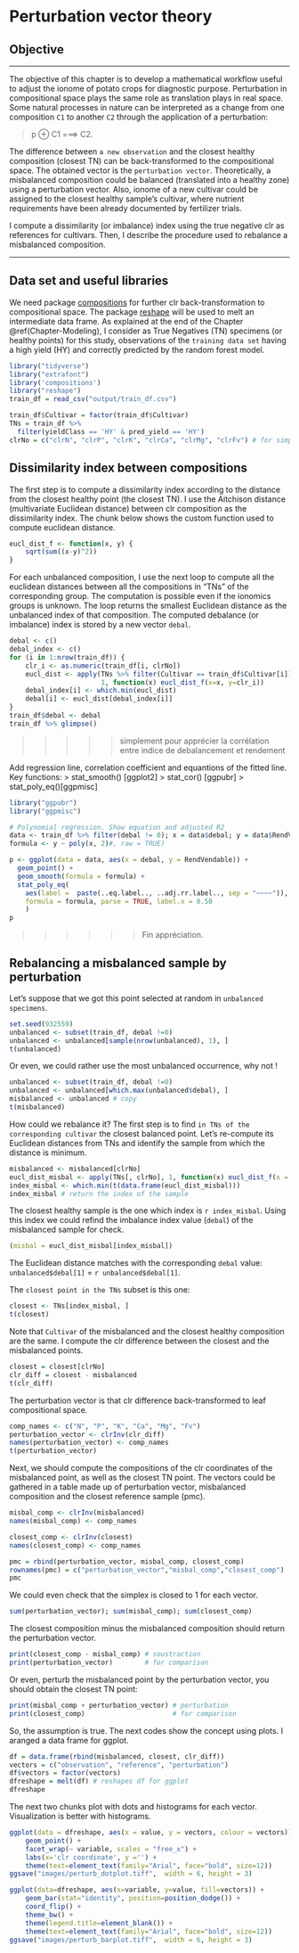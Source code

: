 # Perturbation vector theory {#Chapter-Perturbation-vector}

## Objective

***
The objective of this chapter is to develop a mathematical workflow useful to adjust the ionome of potato crops for diagnostic purpose. Perturbation in compositional space plays the same role as translation plays in real space. Some natural processes in nature can be interpreted as a change from one composition `C1` to another `C2` through the application of a perturbation:

> p ⊕ C1 ===> C2.

The difference between `a new observation`  and the closest healthy composition (closest TN) can be back-transformed to the compositional space. The obtained vector is the `perturbation vector`. Theoretically, a misbalanced composition could be balanced (translated into a healthy zone) using a perturbation vector. Also, ionome of a new cultivar could be assigned to the closest healthy sample's cultivar, where nutrient requirements have been already documented by fertilizer trials.

I compute a dissimilarity (or imbalance) index using the true negative clr as references for cultivars. Then, I describe the procedure used to rebalance a misbalanced composition.

***

## Data set and useful libraries

We need package [compositions](https://www.rdocumentation.org/packages/compositions/versions/1.40-2) for further clr back-transformation to compositional space. The package [reshape](https://cran.r-project.org/web/packages/reshape/index.html) will be used to melt an intermediate data frame. As explained at the end of the Chapter \@ref(Chapter-Modeling), I consider as True Negatives (TN) specimens (or healthy points) for this study, observations of the `training data set` having a high yield (HY) and correctly predicted by the random forest model.

```r
library("tidyverse")
library("extrafont")
library('compositions')
library("reshape")
train_df = read_csv("output/train_df.csv")
```

```r
train_df$Cultivar = factor(train_df$Cultivar)
TNs = train_df %>% 
  filter(yieldClass == 'HY' & pred_yield == 'HY')
clrNo = c("clrN", "clrP", "clrK", "clrCa", "clrMg", "clrFv") # for simplicity
```

## Dissimilarity index between compositions

The first step is to compute a dissimilarity index according to the distance from the closest healthy point (the closest TN). I use the Aitchison distance (multivariate Euclidean distance) between clr composition as the dissimilarity index. The chunk below shows the custom function used to compute euclidean distance.

```r
eucl_dist_f <- function(x, y) {
    sqrt(sum((x-y)^2))
}
```

For each unbalanced composition, I use the next loop to compute all the euclidean distances between all the compositions in "TNs" of the corresponding group. The computation is possible even if the ionomics groups is unknown. The loop returns the smallest Euclidean distance as the unbalanced index of that composition. The computed debalance (or imbalance) index is stored by a new vector `debal`.

```r
debal <- c()
debal_index <- c()
for (i in 1:nrow(train_df)) {
    clr_i <- as.numeric(train_df[i, clrNo])
    eucl_dist <- apply(TNs %>% filter(Cultivar == train_df$Cultivar[i]) %>% select(clrNo), # 
                       1, function(x) eucl_dist_f(x=x, y=clr_i))
    debal_index[i] <- which.min(eucl_dist)
    debal[i] <- eucl_dist[debal_index[i]]
}
train_df$debal <- debal
train_df %>% glimpse()
```

>>>>> simplement pour apprécier la corrélation entre indice de debalancement et rendement

Add regression line, correlation coefficient and equantions of the fitted line. Key functions:
> stat_smooth() [ggplot2]
> stat_cor() [ggpubr]
> stat_poly_eq()[ggpmisc]

```r
library("ggpubr")
library("ggpmisc")
```

```r
# Polynomial regression. Show equation and adjusted R2
data <- train_df %>% filter(debal != 0); x = data$debal; y = data$RendVendable
formula <- y ~ poly(x, 2)#, raw = TRUE)

p <- ggplot(data = data, aes(x = debal, y = RendVendable)) +
  geom_point() +
  geom_smooth(formula = formula) +
  stat_poly_eq(
    aes(label =  paste(..eq.label.., ..adj.rr.label.., sep = "~~~~")),
    formula = formula, parse = TRUE, label.x = 0.50
    )
p
```

>>>>>> Fin appréciation. 

## Rebalancing a misbalanced sample by perturbation

Let's suppose that we got this point selected at random in `unbalanced specimens`.

```r
set.seed(932559) 
unbalanced <- subset(train_df, debal !=0)
unbalanced <- unbalanced[sample(nrow(unbalanced), 1), ]
t(unbalanced)
```

Or even, we could rather use the most unbalanced occurrence, why not !

```r
unbalanced <- subset(train_df, debal !=0)
unbalanced <- unbalanced[which.max(unbalanced$debal), ]
misbalanced <- unbalanced # copy
t(misbalanced)
```

How could we rebalance it? The first step is to find `in TNs of the corresponding cultivar` the closest balanced point. Let's re-compute its Euclidean distances from TNs and identify the sample from which the distance is minimum.

```r
misbalanced <- misbalanced[clrNo]
eucl_dist_misbal <- apply(TNs[, clrNo], 1, function(x) eucl_dist_f(x = x, y = misbalanced))
index_misbal <- which.min(t(data.frame(eucl_dist_misbal))) 
index_misbal # return the index of the sample
```

The closest healthy sample is the one which index is `r index_misbal`. Using this index we could refind the imbalance index value (`debal`) of the misbalanced sample for check.

```r
(misbal = eucl_dist_misbal[index_misbal])
```

The Euclidean distance matches with the corresponding `debal` value: `unbalanced$debal[1]` = `r unbalanced$debal[1]`. 

The `closest point in the TNs` subset is this one:

```r
closest <- TNs[index_misbal, ]
t(closest)
```

Note that `Cultivar` of the misbalanced and the closest healthy composition are the same. I compute the clr difference between the closest and the misbalanced points. 

```r
closest = closest[clrNo]
clr_diff = closest - misbalanced
t(clr_diff)
```

The perturbation vector is that clr difference back-transformed to leaf compositional space.

```r
comp_names <- c("N", "P", "K", "Ca", "Mg", "Fv")
perturbation_vector <- clrInv(clr_diff)
names(perturbation_vector) <- comp_names
t(perturbation_vector)
```

Next, we should compute the compositions of the clr coordinates of the misbalanced point, as well as the closest TN point. The vectors could be gathered in a table made up of perturbation vector, misbalanced composition and the closest reference sample (pmc).

```r
misbal_comp <- clrInv(misbalanced)
names(misbal_comp) <- comp_names

closest_comp <- clrInv(closest)
names(closest_comp) <- comp_names

pmc = rbind(perturbation_vector, misbal_comp, closest_comp)
rownames(pmc) = c("perturbation_vector","misbal_comp","closest_comp")
pmc
```

We could even check that the simplex is closed to 1 for each vector.

```r
sum(perturbation_vector); sum(misbal_comp); sum(closest_comp)
```

The closest composition minus the misbalanced composition should return the perturbation vector.

```r
print(closest_comp - misbal_comp) # soustraction
print(perturbation_vector)        # for comparison
```

Or even, perturb the misbalanced point by the perturbation vector, you should obtain the closest TN point:

```r
print(misbal_comp + perturbation_vector) # perturbation
print(closest_comp)                      # for comparison
```

So, the assumption is true. The next codes show the concept using plots. I aranged a data frame for ggplot.

```r
df = data.frame(rbind(misbalanced, closest, clr_diff))
vectors = c("observation", "reference", "perturbation")
df$vectors = factor(vectors)
dfreshape = melt(df) # reshapes df for ggplot
dfreshape
```

The next two chunks plot with dots and histograms for each vector. Visualization is better with histograms.

```r
ggplot(data = dfreshape, aes(x = value, y = vectors, colour = vectors)) +
    geom_point() +
    facet_wrap(~ variable, scales = "free_x") +
    labs(x='clr coordinate', y ='') +
    theme(text=element_text(family="Arial", face="bold", size=12))
ggsave("images/perturb_dotplot.tiff",  width = 6, height = 3)
```

```r
ggplot(data=dfreshape, aes(x=variable, y=value, fill=vectors)) +
    geom_bar(stat="identity", position=position_dodge()) +
    coord_flip() +
    theme_bw() +
    theme(legend.title=element_blank()) +
    theme(text=element_text(family="Arial", face="bold", size=12))
ggsave("images/perturb_barplot.tiff",  width = 6, height = 3)
```

